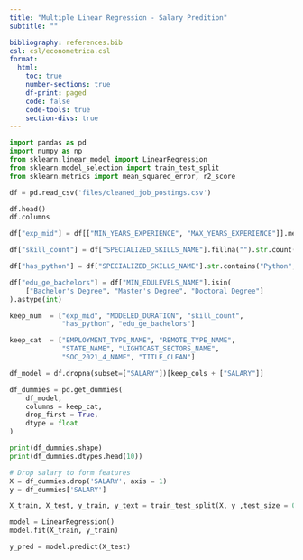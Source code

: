 ```yaml
---
title: "Multiple Linear Regression - Salary Predition"
subtitle: ""

bibliography: references.bib
csl: csl/econometrica.csl
format: 
  html:
    toc: true
    number-sections: true
    df-print: paged
    code: false
    code-tools: true
    section-divs: true
---
```


```python
import pandas as pd
import numpy as np
from sklearn.linear_model import LinearRegression
from sklearn.model_selection import train_test_split
from sklearn.metrics import mean_squared_error, r2_score

```

```python
df = pd.read_csv('files/cleaned_job_postings.csv')
```

```python
df.head()
df.columns
```

```python
df["exp_mid"] = df[["MIN_YEARS_EXPERIENCE", "MAX_YEARS_EXPERIENCE"]].mean(axis=1)

df["skill_count"] = df["SPECIALIZED_SKILLS_NAME"].fillna("").str.count(",") + 1

df["has_python"] = df["SPECIALIZED_SKILLS_NAME"].str.contains("Python", case=False, na=False).astype(int)

df["edu_ge_bachelors"] = df["MIN_EDULEVELS_NAME"].isin(
    ["Bachelor's Degree", "Master's Degree", "Doctoral Degree"]
).astype(int)

keep_num  = ["exp_mid", "MODELED_DURATION", "skill_count",
             "has_python", "edu_ge_bachelors"]

keep_cat  = ["EMPLOYMENT_TYPE_NAME", "REMOTE_TYPE_NAME",
             "STATE_NAME", "LIGHTCAST_SECTORS_NAME",
             "SOC_2021_4_NAME", "TITLE_CLEAN"]

df_model = df.dropna(subset=["SALARY"])[keep_cols + ["SALARY"]]
```

```python
df_dummies = pd.get_dummies(
    df_model,
    columns = keep_cat,   
    drop_first = True,   
    dtype = float        
)
```


```python
print(df_dummies.shape)
print(df_dummies.dtypes.head(10))
```

```python
# Drop salary to form features
X = df_dummies.drop('SALARY', axis = 1)
y = df_dummies['SALARY']

X_train, X_test, y_train, y_text = train_test_split(X, y ,test_size = 0.3, random_state = 688)
```

```python
model = LinearRegression()
model.fit(X_train, y_train)
```

```python
y_pred = model.predict(X_test)
```

```python
```

```python
```